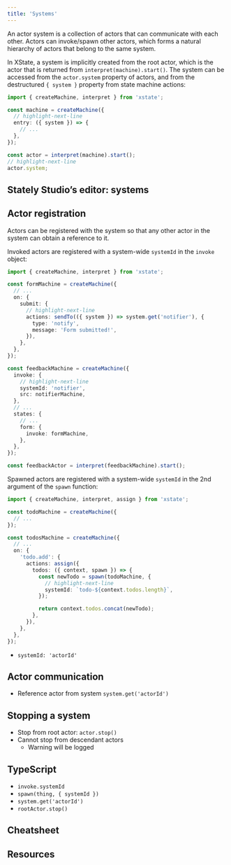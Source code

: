 ```yaml
---
title: 'Systems'
---
```


An actor system is a collection of actors that can communicate with each other. Actors can invoke/spawn other actors, which forms a natural hierarchy of actors that belong to the same system.

In XState, a system is implicitly created from the root actor, which is the actor that is returned from `interpret(machine).start()`. The system can be accessed from the `actor.system` property of actors, and from the destructured `{ system }` property from state machine actions:

```ts
import { createMachine, interpret } from 'xstate';

const machine = createMachine({
  // highlight-next-line
  entry: ({ system }) => {
    // ...
  },
});

const actor = interpret(machine).start();
// highlight-next-line
actor.system;
```

## Stately Studio’s editor: systems

## Actor registration

Actors can be registered with the system so that any other actor in the system can obtain a reference to it.

Invoked actors are registered with a system-wide `systemId` in the `invoke` object:

```ts
import { createMachine, interpret } from 'xstate';

const formMachine = createMachine({
  // ...
  on: {
    submit: {
      // highlight-next-line
      actions: sendTo(({ system }) => system.get('notifier'), {
        type: 'notify',
        message: 'Form submitted!',
      }),
    },
  },
});

const feedbackMachine = createMachine({
  invoke: {
    // highlight-next-line
    systemId: 'notifier',
    src: notifierMachine,
  },
  // ...
  states: {
    // ...
    form: {
      invoke: formMachine,
    },
  },
});

const feedbackActor = interpret(feedbackMachine).start();
```

Spawned actors are registered with a system-wide `systemId` in the 2nd argument of the `spawn` function:

```ts
import { createMachine, interpret, assign } from 'xstate';

const todoMachine = createMachine({
  // ...
});

const todosMachine = createMachine({
  // ...
  on: {
    'todo.add': {
      actions: assign({
        todos: ({ context, spawn }) => {
          const newTodo = spawn(todoMachine, {
            // highlight-next-line
            systemId: `todo-${context.todos.length}`,
          });

          return context.todos.concat(newTodo);
        },
      }),
    },
  },
});
```

- `systemId: 'actorId'`

## Actor communication

- Reference actor from system `system.get('actorId')`

## Stopping a system

- Stop from root actor: `actor.stop()`
- Cannot stop from descendant actors
  - Warning will be logged

## TypeScript

- `invoke.systemId`
- `spawn(thing, { systemId })`
- `system.get('actorId')`
- `rootActor.stop()`

## Cheatsheet

## Resources
